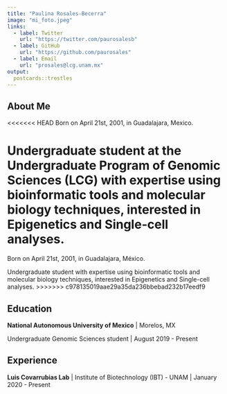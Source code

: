 ```yaml
---
title: "Paulina Rosales-Becerra"
image: "mi_foto.jpeg"
links:
  - label: Twitter
    url: "https://twitter.com/paurosalesb"
  - label: GitHub
    url: "https://github.com/paurosales"
  - label: Email
    url: "prosales@lcg.unam.mx"
output:
  postcards::trestles
---
```

 
## About Me
<<<<<<< HEAD
Born on April 21st, 2001, in Guadalajara, Mexico.

Undergraduate student at the Undergraduate Program of Genomic Sciences (LCG) with expertise using bioinformatic tools and molecular biology techniques, interested in Epigenetics and Single-cell analyses.
=======
Born on April 21st, 2001, in Guadalajara, México.

Undergraduate student with expertise using bioinformatic tools and molecular biology techniques, interested in Epigenetics and Single-cell analyses.
>>>>>>> c978135019aae29a35da236bbebad232b17eedf9

## Education

**National Autonomous University of Mexico** | Morelos, MX

Undergraduate Genomic Sciences student | August 2019 - Present

## Experience

**Luis Covarrubias Lab** | Institute of Biotechnology (IBT) - UNAM | January 2020 - Present
